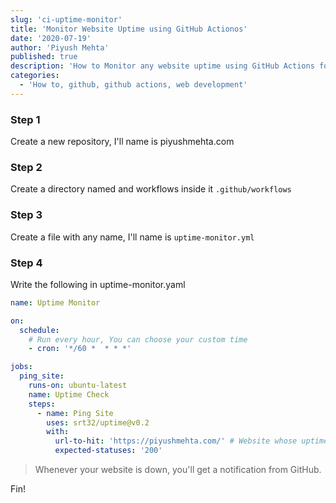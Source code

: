 ```yaml
---
slug: 'ci-uptime-monitor'
title: 'Monitor Website Uptime using GitHub Actionos'
date: '2020-07-19'
author: 'Piyush Mehta'
published: true
description: 'How to Monitor any website uptime using GitHub Actions for free'
categories:
  - 'How to, github, github actions, web development'
---
```


### Step 1

Create a new repository, I'll name is piyushmehta.com

### Step 2

Create a directory named and workflows inside it `.github/workflows`

### Step 3

Create a file with any name, I'll name is `uptime-monitor.yml`

### Step 4

Write the following in uptime-monitor.yaml

```yml
name: Uptime Monitor

on:
  schedule:
    # Run every hour, You can choose your custom time
    - cron: '*/60 *  * * *'

jobs:
  ping_site:
    runs-on: ubuntu-latest
    name: Uptime Check
    steps:
      - name: Ping Site
        uses: srt32/uptime@v0.2
        with:
          url-to-hit: 'https://piyushmehta.com/' # Website whose uptime you want to track
          expected-statuses: '200'
```

> Whenever your website is down, you'll get a notification from GitHub.

Fin!
